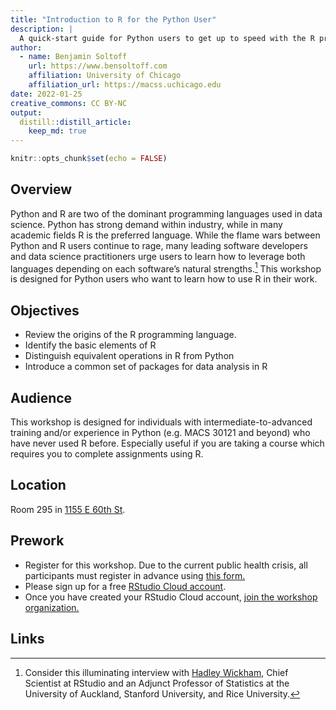 ```yaml
---
title: "Introduction to R for the Python User"
description: |
  A quick-start guide for Python users to get up to speed with the R programming language.
author:
  - name: Benjamin Soltoff
    url: https://www.bensoltoff.com
    affiliation: University of Chicago
    affiliation_url: https://macss.uchicago.edu
date: 2022-01-25
creative_commons: CC BY-NC
output:
  distill::distill_article:
    keep_md: true
---
```


```r
knitr::opts_chunk$set(echo = FALSE)
```

## Overview

Python and R are two of the dominant programming languages used in data science. Python has strong demand within industry, while in many academic fields R is the preferred language. While the flame wars between Python and R users continue to rage, many leading software developers and data science practitioners urge users to learn how to leverage both languages depending on each software's natural strengths.^[Consider this illuminating interview with [Hadley Wickham](https://www.superdatascience.com/podcast/hadley-wickham-talks-integration-and-future-of-python-and-r), Chief Scientist at RStudio and an Adjunct Professor of Statistics at the University of Auckland, Stanford University, and Rice University.] This workshop is designed for Python users who want to learn how to use R in their work.

## Objectives

- Review the origins of the R programming language.
- Identify the basic elements of R
- Distinguish equivalent operations in R from Python
- Introduce a common set of packages for data analysis in R

## Audience

This workshop is designed for individuals with intermediate-to-advanced training and/or experience in Python (e.g. MACS 30121 and beyond) who have never used R before. Especially useful if you are taking a course which requires you to complete assignments using R.

## Location

Room 295 in [1155 E 60th St](https://goo.gl/maps/7n7wDsd9mjnfRBtR8).

## Prework

- Register for this workshop. Due to the current public health crisis, all participants must register in advance using [this form.](https://forms.gle/jQnqENtXMYLEP4E29)
- Please sign up for a free [RStudio Cloud account](https://rstudio.cloud).
- Once you have created your RStudio Cloud account, [join the workshop organization.](https://rstudio.cloud/spaces/177434/join?access_code=cGV7c0V8%2Bpr0kFC5NkOX%2FgxNNhIm3PchWX1CjdBf)

## Links

